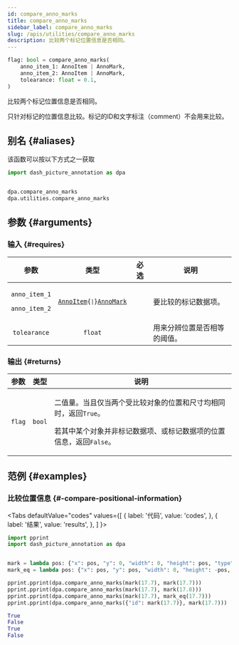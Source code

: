 ```yaml
---
id: compare_anno_marks
title: compare_anno_marks
sidebar_label: compare_anno_marks
slug: /apis/utilities/compare_anno_marks
description: 比较两个标记位置信息是否相同。
---
```





<APITopBar type="func" source="utilities.compare_anno_marks" />

```python
flag: bool = compare_anno_marks(
    anno_item_1: AnnoItem | AnnoMark,
    anno_item_2: AnnoItem | AnnoMark,
    tolearance: float = 0.1,
)
```

比较两个标记位置信息是否相同。

只针对标记的位置信息比较。标记的ID和文字标注（comment）不会用来比较。

## 别名 {#aliases}

该函数可以按以下方式之一获取

```python
import dash_picture_annotation as dpa


dpa.compare_anno_marks
dpa.utilities.compare_anno_marks
```

## 参数 {#arguments}

### 输入 {#requires}

|                   参数                   |                                             类型                                              |               必选                | <center>说明</center>        |
| :--------------------------------------: | :-------------------------------------------------------------------------------------------: | :-------------------------------: | ---------------------------- |
| <p>`anno_item_1`</p><p>`anno_item_2`</p> | <code>[AnnoItem](../typehints/AnnoItem.mdx){`\|`}[AnnoMark](../typehints/AnnoMark.mdx)</code> | <InlineIcon icon={vsiCheckIcon}/> | 要比较的标记数据项。         |
|               `tolearance`               |                                            `float`                                            |                                   | 用来分辨位置是否相等的阈值。 |

### 输出 {#returns}

|  参数  |  类型  | <center>说明</center>                                                                                                                             |
| :----: | :----: | :------------------------------------------------------------------------------------------------------------------------------------------------ |
| `flag` | `bool` | <p>二值量。当且仅当两个受比较对象的位置和尺寸均相同时，返回`True`。</p><p>若其中某个对象并非标记数据项、或标记数据项的位置信息，返回`False`。</p> |

## 范例 {#examples}

### <IconObjType type="term"/> 比较位置信息 {#-compare-positional-information}

<Tabs
  defaultValue="codes"
  values={[
    { label: '代码', value: 'codes', },
    { label: '结果', value: 'results', },
  ]
}>

<TabItem value="codes">

```python title="compare_anno_item_position.py" showLineNumbers
import pprint
import dash_picture_annotation as dpa


mark = lambda pos: {"x": pos, "y": 0, "width": 0, "height": pos, "type": "RECT"}
mark_eq = lambda pos: {"x": pos, "y": pos, "width": 0, "height": -pos, "type": "RECT"}

pprint.pprint(dpa.compare_anno_marks(mark(17.7), mark(17.7)))
pprint.pprint(dpa.compare_anno_marks(mark(17.7), mark(17.8)))
pprint.pprint(dpa.compare_anno_marks(mark(17.7), mark_eq(17.7)))
pprint.pprint(dpa.compare_anno_marks({"id": mark(17.7)}, mark(17.7)))
```

</TabItem>

<TabItem value="results">

```python
True
False
True
False
```

</TabItem>

</Tabs>
